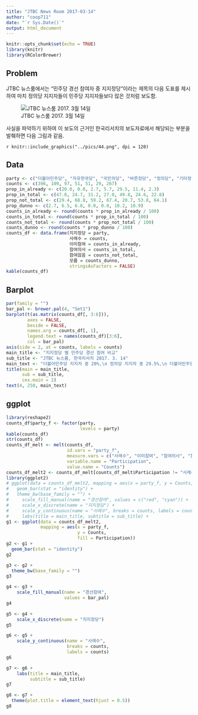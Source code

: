 ```yaml
---
title: "JTBC News Room 2017-03-14"
author: "coop711"
date: "`r Sys.Date()`"
output: html_document
---
```


```r
knitr::opts_chunk$set(echo = TRUE)
library(knitr)
library(RColorBrewer)
```

## Problem

JTBC 뉴스룸에서는 "민주당 경선 참여자 중 지지정당"이라는 제목의 다음 도표를 제시하여 마치 정의당 지지자들이 민주당 지지자들보다 많은 것처럼 보도함. 

![JTBC 뉴스룸  2017. 3월 14일](../pics/poll_20170314_JTBC.jpg)

<P style = "page-break-before:always">

사실을 파악하기 위하여 이 보도의 근거인 한국리서치의 보도자료에서 해당되는 부분을 발췌하면 다음 그림과 같음.

`r knitr::include_graphics("../pics/44.png", dpi = 120)`

<!--
![한국리서치  2017. 3월 14일](../pics/44.png)
-->

<P style = "page-break-before:always">

## Data

```r
party <- c("더불어민주당", "자유한국당", "국민의당", "바른정당", "정의당", "기타정당", "없음/모름/무응답")
counts <- c(396, 109, 97, 51, 51, 29, 267)
prop_in_already <- c(20.0, 0.0, 2.7, 5.7, 29.5, 11.4, 2.3)
prop_in_total <- c(47.8, 24.7, 31.2, 27.0, 49.8, 24.6, 22.8)
prop_not_total <- c(29.4, 68.8, 59.2, 67.4, 20.7, 53.8, 64.1)
prop_dunno <- c(2.7, 6.5, 6.8, 0.0, 0.0, 10.2, 10.9)
counts_in_already <- round(counts * prop_in_already / 100)
counts_in_total <- round(counts * prop_in_total / 100)
counts_not_total <- round(counts * prop_not_total / 100)
counts_dunno <- round(counts * prop_dunno / 100)
counts_df <- data.frame(지지정당 = party, 
                        사례수 = counts, 
                        이미참여 = counts_in_already,
                        참여의사 = counts_in_total,
                        참여않음 = counts_not_total,
                        모름 = counts_dunno,
                        stringsAsFactors = FALSE)
kable(counts_df)
```

<P style = "page-break-before:always">

## Barplot

```r
par(family = "")
bar_pal <- brewer.pal(4, "Set1")
barplot(t(as.matrix(counts_df[, 3:6])), 
        axes = FALSE, 
        beside = FALSE, 
        names.arg = counts_df[, 1], 
        legend.text = names(counts_df)[3:6], 
        col = bar_pal)
axis(side = 2, at = counts, labels = counts)
main_title <- "지지정당 별 민주당 경선 참여 비교"
sub_title <- "JTBC 뉴스룸, 한국리서치 2017. 3. 14"
main_text <- "더불어민주당 지지자 중 20%,\n 정의당 지지자 중 29.5%,\n 더불어민주당 경선 이미 참여"
title(main = main_title, 
      sub = sub_title, 
      cex.main = 2)
text(4, 250, main_text)
```

<P style = "page-break-before:always">

## ggplot

```r
library(reshape2)
counts_df$party_f <- factor(party, 
                            levels = party)
kable(counts_df)
str(counts_df)
counts_df_melt <- melt(counts_df, 
                       id.vars = "party_f", 
                       measure.vars = c("사례수", "이미참여", "참여의사", "참여않음", "모름"), 
                       variable.name = "Participation", 
                       value.name = "Counts")
counts_df_melt2 <- counts_df_melt[counts_df_melt$Participation != "사례수", ]
library(ggplot2)
# ggplot(data = counts_df_melt2, mapping = aes(x = party_f, y = Counts, fill = Participation)) +
#   geom_bar(stat = "identity") + 
#   theme_bw(base_family = "") +
#     scale_fill_manual(name = "경선참여", values = c("red", "cyan")) +
#     scale_x_discrete(name = "지지정당") +
#     scale_y_continuous(name = "사례수", breaks = counts, labels = counts) +
#     labs(title = main_title, subtitle = sub_title) +
g1 <- ggplot(data = counts_df_melt2, 
             mapping = aes(x = party_f, 
                           y = Counts, 
                           fill = Participation)) 
g2 <- g1 + 
  geom_bar(stat = "identity") 
g2
```

<P style = "page-break-before:always">

```r
g3 <- g2 +
  theme_bw(base_family = "")
g3
```

<P style = "page-break-before:always">

```r
g4 <- g3 + 
    scale_fill_manual(name = "경선참여", 
                      values = bar_pal)
g4
```

<P style = "page-break-before:always">

```r
g5 <- g4 + 
    scale_x_discrete(name = "지지정당")
g5
```

<P style = "page-break-before:always">

```r
g6 <- g5 +
    scale_y_continuous(name = "사례수", 
                       breaks = counts, 
                       labels = counts)
g6
```

<P style = "page-break-before:always">

```r
g7 <- g6 +
    labs(title = main_title, 
         subtitle = sub_title)
g7
```

<P style = "page-break-before:always">

```r
g8 <- g7 +
  theme(plot.title = element_text(hjust = 0.5))
g8
```